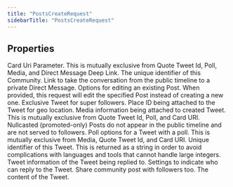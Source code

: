 ```yaml
---
title: "PostsCreateRequest"
sidebarTitle: "PostsCreateRequest"
---
```


## Properties

<ResponseField name="cardUri" type="string">
Card Uri Parameter. This is mutually exclusive from Quote Tweet Id, Poll, Media, and Direct Message Deep Link.

</ResponseField>

<ResponseField name="communityId" type="string">
The unique identifier of this Community.

</ResponseField>

<ResponseField name="directMessageDeepLink" type="string">
Link to take the conversation from the public timeline to a private Direct Message.

</ResponseField>

<ResponseField name="editOptions" type="Object" required>
Options for editing an existing Post. When provided, this request will edit the specified Post instead of creating a new one.

<Expandable title="properties">
<ResponseField name="previousPostId" type="string">
</ResponseField>
</Expandable>
</ResponseField>

<ResponseField name="forSuperFollowersOnly" type="boolean">
Exclusive Tweet for super followers.

</ResponseField>

<ResponseField name="geo" type="Object">
Place ID being attached to the Tweet for geo location.

<Expandable title="properties">
<ResponseField name="placeId" type="string">
</ResponseField>
</Expandable>
</ResponseField>

<ResponseField name="media" type="Object" required>
Media information being attached to created Tweet. This is mutually exclusive from Quote Tweet Id, Poll, and Card URI.

<Expandable title="properties">
<ResponseField name="mediaIds" type="string[]">
</ResponseField>

<ResponseField name="taggedUserIds" type="string[]">
</ResponseField>
</Expandable>
</ResponseField>

<ResponseField name="nullcast" type="boolean">
Nullcasted (promoted-only) Posts do not appear in the public timeline and are not served to followers.

</ResponseField>

<ResponseField name="poll" type="Object" required>
Poll options for a Tweet with a poll. This is mutually exclusive from Media, Quote Tweet Id, and Card URI.

<Expandable title="properties">
<ResponseField name="durationMinutes" type="number">
</ResponseField>

<ResponseField name="options" type="string[]">
</ResponseField>

<ResponseField name="replySettings" type="&quot;mentionedUsers&quot; | &quot;following&quot; | &quot;subscribers&quot; | &quot;verified&quot;">
</ResponseField>
</Expandable>
</ResponseField>

<ResponseField name="quoteTweetId" type="string">
Unique identifier of this Tweet. This is returned as a string in order to avoid complications with languages and tools that cannot handle large integers.

</ResponseField>

<ResponseField name="reply" type="Object" required>
Tweet information of the Tweet being replied to.

<Expandable title="properties">
<ResponseField name="excludeReplyUserIds" type="string[]">
</ResponseField>

<ResponseField name="inReplyToTweetId" type="string">
</ResponseField>
</Expandable>
</ResponseField>

<ResponseField name="replySettings" type="&quot;mentionedUsers&quot; | &quot;following&quot; | &quot;subscribers&quot; | &quot;verified&quot;">
Settings to indicate who can reply to the Tweet.

</ResponseField>

<ResponseField name="shareWithFollowers" type="boolean">
Share community post with followers too.

</ResponseField>

<ResponseField name="text" type="string">
The content of the Tweet.

</ResponseField>
